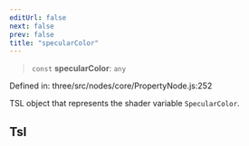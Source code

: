 ```yaml
---
editUrl: false
next: false
prev: false
title: "specularColor"
---
```


> `const` **specularColor**: `any`

Defined in: three/src/nodes/core/PropertyNode.js:252

TSL object that represents the shader variable `SpecularColor`.

## Tsl
